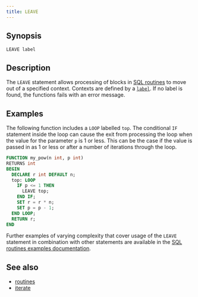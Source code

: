 ```yaml
---
title: LEAVE
---
```


## Synopsis

```text
LEAVE label
```

## Description

The `LEAVE` statement allows processing of blocks in [SQL
routines](/sql/routines/introduction) to move out of a specified context. Contexts
are defined by a [`label`](/sql/routines/introduction#labels). If no label is found, the functions
fails with an error message.

## Examples

The following function includes a `LOOP` labelled `top`. The conditional `IF`
statement inside the loop can cause the exit from processing the loop when the
value for the parameter `p` is 1 or less. This can be the case if the value is
passed in as 1 or less or after a number of iterations through the loop.

```sql
FUNCTION my_pow(n int, p int)
RETURNS int
BEGIN
  DECLARE r int DEFAULT n;
  top: LOOP
    IF p <= 1 THEN
      LEAVE top;
    END IF;
    SET r = r * n;
    SET p = p - 1;
  END LOOP;
  RETURN r;
END
```

Further examples of varying complexity that cover usage of the `LEAVE` statement
in combination with other statements are available in the [SQL routines examples
documentation](/sql/routines/examples).

## See also

* [routines](/sql/routines/introduction)
* [iterate](/sql/routines/iterate)
